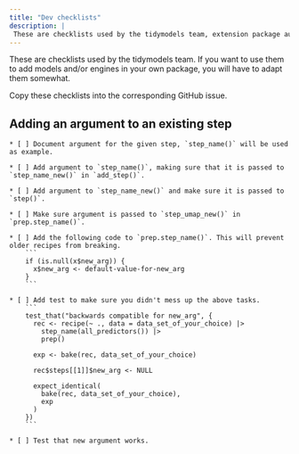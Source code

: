 ```yaml
---
title: "Dev checklists"
description: |
 These are checklists used by the tidymodels team, extension package authors and contributors.
---
```


These are checklists used by the tidymodels team. If you want to use them to add models and/or engines in your own package, you will have to adapt them somewhat.

Copy these checklists into the corresponding GitHub issue.

## Adding an argument to an existing step

```
* [ ] Document argument for the given step, `step_name()` will be used as example.

* [ ] Add argument to `step_name()`, making sure that it is passed to `step_name_new()` in `add_step()`.

* [ ] Add argument to `step_name_new()` and make sure it is passed to `step()`.

* [ ] Make sure argument is passed to `step_umap_new()` in `prep.step_name()`.

* [ ] Add the following code to `prep.step_name()`. This will prevent older recipes from breaking.
    ```
    if (is.null(x$new_arg)) {
      x$new_arg <- default-value-for-new_arg
    }
    ```

* [ ] Add test to make sure you didn't mess up the above tasks.
    ```
    test_that("backwards compatible for new_arg", {
      rec <- recipe(~ ., data = data_set_of_your_choice) |>
        step_name(all_predictors()) |>
        prep()
  
      exp <- bake(rec, data_set_of_your_choice)
  
      rec$steps[[1]]$new_arg <- NULL
  
      expect_identical(
        bake(rec, data_set_of_your_choice),
        exp
      )
    })
    ```

* [ ] Test that new argument works.
```
